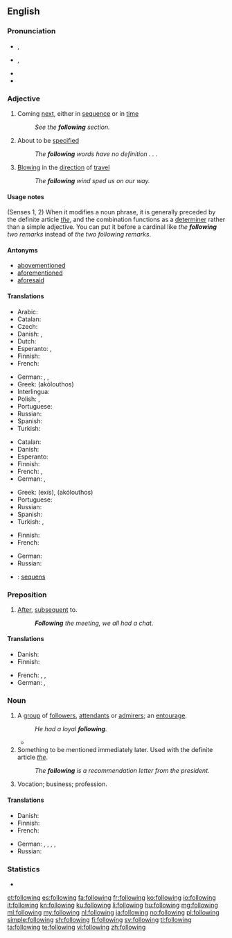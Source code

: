 ==English==

===Pronunciation===
* {{a|RP}} {{IPA|/ˈfɒləʊɪŋ/}}, {{X-SAMPA|/"fQl@UIN/}}
* {{a|GenAm}} {{IPA|/ˈfɑloʊɪŋ/}}, {{X-SAMPA|/"fAloUIN/}}
* {{audio|en-us-following.ogg|Audio (US)}}
* {{hyphenation|fol|low|ing}}

===Adjective===
{{en-adj|-}}

# Coming [[next]], either in [[sequence]] or in [[time]]
#: ''See the '''following''' section.''
# About to be [[specified]]
#: ''The '''following''' words have no definition . . .''
# {{context|of a wind|lang=en}} [[blowing|Blowing]] in the [[direction]] of [[travel]]
#: ''The '''following''' wind sped us on our way.''

====Usage notes====
(Senses 1, 2) When it modifies a noun phrase, it is generally preceded by the definite article ''[[the]]'', and the combination functions as a [[determiner]] rather than a simple adjective. You can put it before a cardinal like ''the '''following''' two remarks'' instead of ''the two following remarks''.

====Antonyms====
* [[abovementioned]]
* [[aforementioned]]
* [[aforesaid]]

====Translations====
{{trans-top|next in sequence or time}}
* Arabic: {{t-|ar|تالي|tr=Taali|sc=Arab}}
* Catalan: {{t|ca|següent}}
* Czech: {{t+|cs|následující}}
* Danish: {{t-|da|følgende}}, {{t+|da|næste}}
* Dutch: {{t+|nl|volgende}}
* Esperanto: {{t-|eo|sekvinta}},  {{t-|eo|sekvanta}}
* Finnish: {{t+|fi|seuraava}}
* French: {{t+|fr|suivant}}
{{trans-mid}}
* German: {{t+|de|folgend}}, {{t+|de|anschließend}}, {{t-|de|nachstehend}}
* Greek: {{t+|el|ακόλουθος|m}} (akólouthos)
* Interlingua: {{t-|ia|sequente}}
* Polish: {{t+|pl|następny|m}},  {{t-|pl|następujący|m}}
* Portuguese: {{t+|pt|seguinte}}
* Russian: {{t+|ru|следующий|tr=sl'édujuš'ij}}
* Spanish: {{t+|es|siguiente}}
* Turkish: {{t+|tr|ertesi}}
{{trans-bottom}}

{{trans-top|to be specified}}
* Catalan: {{t|ca|següent}}
* Danish: {{t+|da|næste}}
* Esperanto: {{t-|eo|jena}}
* Finnish: {{t+|fi|seuraava}}
* French: {{t+|fr|suivant}}, {{t+|fr|ci-après}}
* German: {{t+|de|folgend}}, {{t-|de|nachstehend}}
{{trans-mid}}
* Greek: {{t+|el|εξής}} (exís), {{t+|el|ακόλουθος|m}} (akólouthos)
* Portuguese: {{t+|pt|seguinte}}
* Russian: {{t+|ru|следующий|tr=sl'édujuš'ij}}
* Spanish: {{t+|es|próximo}}
* Turkish: {{t-|tr|müteakkip}}, {{t+|tr|sonraki}}
{{trans-bottom}}

{{trans-top|wind blowing in the direction of travel}}
* Finnish: {{t-|fi|myötäinen}}
* French: {{t+|fr|favorable}}
{{trans-mid}}
* German: {{t+|de|folgend}}
* Russian: {{t+|ru|попутный|tr=popútnyj}}
{{trans-bottom}}

{{checktrans-top}}
* {{ttbc|la}}: [[sequens]]
{{trans-mid}}
{{trans-bottom}}

===Preposition===
{{en-prep}}

# [[after|After]], [[subsequent]] to.
#: '' '''Following''' the meeting, we all had a chat.''

====Translations====
{{trans-top|subsequent to}}
* Danish: {{t+|da|efter}}
* Finnish: {{t+|fi|jälkeen}}
{{trans-mid}}
* French: {{t+|fr|après}}, {{t-|fr|postérieurement à}}, {{t+|fr|à la suite de}}
* German: {{t+|de|folgend}}, {{t+|de|nach}}
{{trans-bottom}}

===Noun===
{{en-noun}}

# A [[group]] of [[follower]]s, [[attendant]]s or [[admirer]]s; an [[entourage]].
#: ''He had a loyal '''following'''.''
#* {{quote-news
|year=2011
|date=September 29
|author=Jon Smith
|title=Tottenham   3 - 1   Shamrock Rovers
|work=BBC Sport
|url=http://news.bbc.co.uk/sport2/hi/football/15014632.stm
|page=
|passage=And White Hart Lane was stunned when Rovers scored just five minutes after the restart in front of their away '''following'''.}}
# Something to be mentioned immediately later. Used with the definite article ''[[the]]''.
#: ''The '''following''' is a recommendation letter from the president.''
# Vocation; business; profession.

====Translations====
{{trans-top|group of followers}}
* Danish: {{t-|da|følge|n}}
* Finnish: {{t-|fi|kannattajakunta}}
* French: {{t+|fr|mouvance}}
{{trans-mid}}
* German: {{t+|de|Anhänger|f-p}}, {{t-|de|Anhängerschaft|f}}, {{t+|de|Gefolge|n}}, {{t-|de|Gefolgschaft|f}}, {{t-|de|Fangemeinde|f}}
* Russian: {{t+|ru|аудитория|f|sc=Cyrl}}
{{trans-bottom}}

===Statistics===
* {{rank|business|mean|manner|385|following|fell|different|care}}

[[et:following]]
[[es:following]]
[[fa:following]]
[[fr:following]]
[[ko:following]]
[[io:following]]
[[it:following]]
[[kn:following]]
[[ku:following]]
[[li:following]]
[[hu:following]]
[[mg:following]]
[[ml:following]]
[[my:following]]
[[nl:following]]
[[ja:following]]
[[no:following]]
[[pl:following]]
[[simple:following]]
[[sh:following]]
[[fi:following]]
[[sv:following]]
[[tl:following]]
[[ta:following]]
[[te:following]]
[[vi:following]]
[[zh:following]]